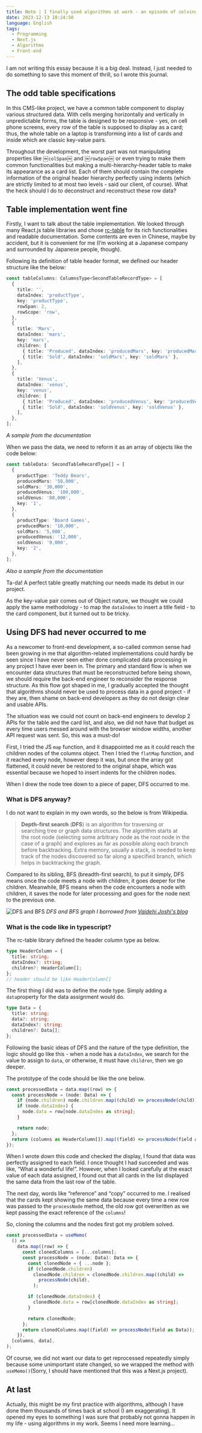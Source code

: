 ```yaml
---
title: Note | I finally used algorithms at work - an episode of solving a front-end problem with DFS
date: 2023-12-13 18:24:50
language: English
tags:
  - Programming
  - Next.js
  - Algorithms
  - Front-end
---
```


I am not writing this essay because it is a big deal. Instead, I just needed to do something to save this moment of thrill, so I wrote this journal.

## The odd table specifications

In this CMS-like project, we have a common table component to display various structured data. With cells merging horizontally and vertically in unpredictable forms, the table is designed to be responsive - yes, on cell phone screens, every row of the table is supposed to display as a card; thus, the whole table on a laptop is transforming into a list of cards and inside which are classic key-value pairs.

Throughout the development, the worst part was not manipulating properties like ￼`colSpan`￼ and ￼`rowSpan`￼ or even trying to make them common functionalities but making a multi-hierarchy-header table to make its appearance as a card list. Each of them should contain the complete information of the original header hierarchy perfectly using indents (which are strictly limited to at most two levels - said our client, of course). What the heck should I do to deconstruct and reconstruct these row data?

## Table implementation went fine

Firstly, I want to talk about the table implementation. We looked through many React.js table libraries and chose [rc-table](https://table-react-component.vercel.app/) for its rich functionalities and readable documentation. Some contents are even in Chinese, maybe by accident, but it is convenient for me (I’m working at a Japanese company and surrounded by Japanese people, though).

Following its definition of table header format, we defined our header structure like the below:

```ts
const tableColumns: ColumnsType<SecondTableRecordType> = [
  {
    title: '',
    dataIndex: 'productType',
    key: 'productType',
    rowSpan: 2,
    rowScope: 'row',
  },
  {
    title: 'Mars',
    dataIndex: 'mars',
    key: 'mars',
    children: [
      { title: 'Produced', dataIndex: 'producedMars', key: 'producedMars' },
      { title: 'Sold', dataIndex: 'soldMars', key: 'soldMars' },
    ],
  },
  {
    title: 'Venus',
    dataIndex: 'venus',
    key: 'venus',
    children: [
      { title: 'Produced', dataIndex: 'producedVenus', key: 'producedVenus' },
      { title: 'Sold', dataIndex: 'soldVenus', key: 'soldVenus' },
    ],
  },
];
```

_A sample from the documentation_

When we pass the data, we need to reform it as an array of objects like the code below:

```ts
const tableData: SecondTableRecordType[] = [
  {
    productType: 'Teddy Bears',
    producedMars: '50,000',
    soldMars: '30,000',
    producedVenus: '100,000',
    soldVenus: '80,000',
    key: '1',
  },
  {
    productType: 'Board Games',
    producedMars: '10,000',
    soldMars: '5,000',
    producedVenus: '12,000',
    soldVenus: '9,000',
    key: '2',
  },
];
```

_Also a sample from the documentation_

Ta-da! A perfect table greatly matching our needs made its debut in our project.

As the key-value pair comes out of Object nature, we thought we could apply the same methodology - to map the `dataIndex` to insert a title field - to the card component, but it turned out to be tricky.

## Using DFS had never occurred to me

As a newcomer to front-end development, a so-called common sense had been growing in me that algorithm-related implementations could hardly be seen since I have never seen either done complicated data processing in any project I have ever been in. The primary and standard flow is when we encounter data structures that must be reconstructed before being shown, we should require the back-end engineer to reconsider the response structure. As this flow got shaped in me, I gradually accepted the thought that algorithms should never be used to process data in a good project - if they are, then shame on back-end developers as they do not design clear and usable APIs.

The situation was we could not count on back-end engineers to develop 2 APIs for the table and the card list, and also, we did not have that budget as every time users messed around with the browser window widths, another API request was sent. So, this was a must-do!

First, I tried the JS `map` function, and it disappointed me as it could reach the children nodes of the columns object. Then I tried the `flatMap` function, and it reached every node, however deep it was, but once the array got flattened, it could never be restored to the original shape, which was essential because we hoped to insert indents for the children nodes.

When I drew the node tree down to a piece of paper, DFS occurred to me.

### What is DFS anyway?

I do not want to explain in my own words, so the below is from Wikipedia.

> **Depth-first search** (**DFS**) is an algorithm for traversing or searching tree or graph data structures. The algorithm starts at the root node (selecting some arbitrary node as the root node in the case of a graph) and explores as far as possible along each branch before backtracking. Extra memory, usually a stack, is needed to keep track of the nodes discovered so far along a specified branch, which helps in backtracking the graph.

Compared to its sibling, BFS (breadth-first search), to put it simply, DFS means once the code meets a node with children, it goes deeper for the children. Meanwhile, BFS means when the code encounters a node with children, it saves the node for later processing and goes for the node next to the previous one.

![DFS and BFS](/images/dfs-and-bfs.webp)
_DFS and BFS graph I borrowed from [Vaidehi Joshi's blog](https://medium.com/basecs/breaking-down-breadth-first-search-cebe696709d9)_

### What is the code like in typescript?

The rc-table library defined the header column type as below.

```ts
type HeaderColumn = {
  title: string;
  dataIndex?: string;
  children?: HeaderColumn[];
};
// header should be like HeaderColumn[]
```

The first thing I did was to define the node type. Simply adding a `data`property for the data assignment would do.

```ts
type Data = {
  title: string;
  data?: string;
  dataIndex?: string;
  children?: Data[];
};
```

Following the basic ideas of DFS and the nature of the type definition, the logic should go like this - when a node has a `dataIndex`, we search for the value to assign to `data`, or otherwise, it must have `children`, then we go deeper.

The prototype of the code should be like the one below.

```ts
const processedData = data.map((row) => {
  const processNode = (node: Data) => {
    if (node.children) node.children.map((child) => processNode(child));
    if (node.dataIndex) {
      node.data = row[node.dataIndex as string];
    }

    return node;
  };
  return (columns as HeaderColumn[]).map((field) => processNode(field as Data));
});
```

When I wrote down this code and checked the display, I found that data was perfectly assigned to each field. I once thought I had succeeded and was like, “What a wonderful life!”. However, when I looked carefully at the exact value of each data assigned, I found out that all cards in the list displayed the same data from the last row of the table.

The next day, words like “reference” and “copy” occurred to me. I realised that the cards kept showing the same data because every time a new row was passed to the `processNode` method, the old row got overwritten as we kept passing the exact reference of the `columns`!

So, cloning the columns and the nodes first got my problem solved.

```ts
const processedData = useMemo(
  () =>
    data.map((row) => {
      const clonedColumns = [...columns];
      const processNode = (node: Data): Data => {
        const clonedNode = { ...node };
        if (clonedNode.children)
          clonedNode.children = clonedNode.children.map((child) =>
            processNode(child),
          );

        if (clonedNode.dataIndex) {
          clonedNode.data = row[clonedNode.dataIndex as string];
        }

        return clonedNode;
      };
      return clonedColumns.map((field) => processNode(field as Data));
    }),
  [columns, data],
);
```

Of course, we did not want our data to get reprocessed repeatedly simply because some unimportant state changed, so we wrapped the method with `useMemo()`(Sorry, I should have mentioned that this was a Next.js project).

## At last

Actually, this might be my first practice with algorithms, although I have done them thousands of times back at school (I am exaggerating). It opened my eyes to something I was sure that probably not gonna happen in my life - using algorithms in my work. Seems I need more learning…
